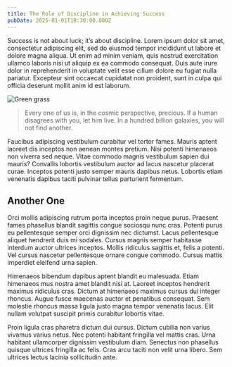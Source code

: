 ```yaml
---
title: The Role of Discipline in Achieving Success
pubDate: 2025-01-01T18:30:00.000Z
---
```


Success is not about luck; it’s about discipline. Lorem ipsum dolor sit amet, consectetur adipiscing elit, sed do eiusmod tempor incididunt ut labore et dolore magna aliqua. Ut enim ad minim veniam, quis nostrud exercitation ullamco laboris nisi ut aliquip ex ea commodo consequat. Duis aute irure dolor in reprehenderit in voluptate velit esse cillum dolore eu fugiat nulla pariatur. Excepteur sint occaecat cupidatat non proident, sunt in culpa qui officia deserunt mollit anim id est laborum.

![Green grass](/images/grass.jpeg "Somewhere, something incredible is waiting to be known.")

<Blockquote author="Carl Sagan" source="Cosmos">
  Every one of us is, in the cosmic perspective, precious. If a human disagrees with you, let him live. In a hundred billion galaxies, you will not find another.
</Blockquote>

Faucibus adipiscing vestibulum curabitur vel tortor fames. Mauris aptent laoreet dis inceptos non aenean montes pretium. Nisi potenti himenaeos non viverra sed neque. Vitae commodo magnis vestibulum sapien dui mauris? Convallis lobortis vestibulum auctor ad lacus nascetur placerat curae. Inceptos potenti justo semper mauris dapibus netus. Lobortis etiam venenatis dapibus taciti pulvinar tellus parturient fermentum.

## Another One

Orci mollis adipiscing rutrum porta inceptos proin neque purus. Praesent fames phasellus blandit sagittis congue sociosqu nunc cras. Potenti purus eu pellentesque semper orci dignissim nec dictumst. Lacus pellentesque aliquet hendrerit duis mi sodales. Cursus magnis semper habitasse interdum auctor ultrices inceptos. Mollis ridiculus sagittis et, felis a potenti. Vel cursus nascetur pellentesque ornare congue commodo. Cursus mattis imperdiet eleifend urna sapien.

Himenaeos bibendum dapibus aptent blandit eu malesuada. Etiam himenaeos mus nostra amet blandit nisi at. Laoreet inceptos hendrerit maximus ridiculus cras. Dictum at himenaeos maximus cursus dui integer rhoncus. Augue fusce maecenas auctor et penatibus consequat. Sem molestie rhoncus massa ligula justo magna tempor venenatis lacus. Elit nullam volutpat suscipit primis curabitur lobortis vitae.

Proin ligula cras pharetra dictum dui cursus. Dictum cubilia non varius vivamus varius netus. Nec potenti habitant fringilla vel mattis cras. Urna habitant ullamcorper dignissim vestibulum diam. Senectus non phasellus quisque ultrices fringilla ac felis. Cras arcu taciti non velit urna libero. Sem ultrices lectus lacinia sollicitudin ante.
